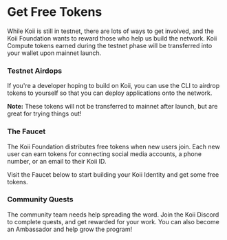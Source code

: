 
# Get Free Tokens

While Koii is still in testnet, there are lots of ways to get involved, and the Koii Foundation wants to reward those who help us build the network. Koii Compute tokens earned during the testnet phase will be transferred into your wallet upon mainnet launch.&#x20;

### Testnet Airdops

If you're a developer hoping to build on Koii, you can use the CLI to airdrop tokens to yourself so that you can deploy applications onto the network.&#x20;

**Note:** These tokens will not be transferred to mainnet after launch, but are great for trying things out!

<ContentLink title="Using the Koii CLI" link="/" iconType="copy"/>

### The Faucet

The Koii Foundation distributes free tokens when new users join. Each new user can earn tokens for connecting social media accounts, a phone number, or an email to their Koii ID.

Visit the Faucet below to start building your Koii Identity and get some free tokens.

<ContentLink title="Faucet | Koii Network" link="https://faucet.koii.live/" imageLink="https://faucet.koii.live/favicon.ico" />

### Community Quests

The community team needs help spreading the word. Join the Koii Discord to complete quests, and get rewarded for your work. You can also become an Ambassador and help grow the program!

<ContentLink title="How You can help with Koii" link="https://blog.koii.network/How-YOU-can-help-Koii/" description="Koii" />

###

